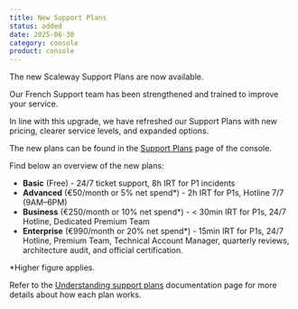 ```yaml
---
title: New Support Plans
status: added
date: 2025-06-30
category: console
product: console
---
```


The new Scaleway Support Plans are now available.

Our French Support team has been strengthened and trained to improve your service.

In line with this upgrade, we have refreshed our Support Plans with new pricing, clearer service levels, and expanded options.

The new plans can be found in the [Support Plans](https://account.scaleway.com/?service=elementssupport/plans) page of the console.

Find below an overview of the new plans:

- **Basic** (Free) - 24/7 ticket support, 8h IRT for P1 incidents
- **Advanced** (€50/month or 5% net spend*) - 2h IRT for P1s, Hotline 7/7 (9AM–6PM)
- **Business** (€250/month or 10% net spend*) - < 30min IRT for P1s, 24/7 Hotline, Dedicated Premium Team
- **Enterprise** (€990/month or 20% net spend*) - 15min IRT for P1s, 24/7 Hotline, Premium Team, Technical Account Manager, quarterly reviews, architecture audit, and official certification.

*Higher figure applies.

Refer to the [Understanding support plans](/account/reference-content/understanding-support-plans) documentation page for more details about how each plan works.

